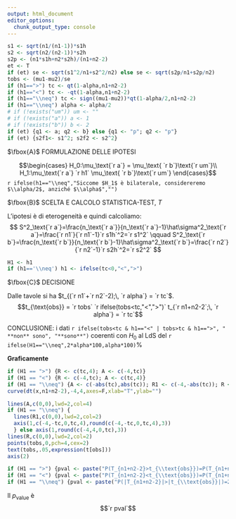 ```yaml
---
output: html_document
editor_options: 
  chunk_output_type: console
---
```

```r
s1 <- sqrt(n1/(n1-1))*s1h
s2 <- sqrt(n2/(n2-1))*s2h
s2p <- (n1*s1h+n2*s2h)/(n1+n2-2)
et <- T
if (et) se <- sqrt(s1^2/n1+s2^2/n2) else se <- sqrt(s2p/n1+s2p/n2)
tobs <- (mu1-mu2)/se
if (h1==">") tc <- qt(1-alpha,n1+n2-2)
if (h1=="<") tc <- -qt(1-alpha,n1+n2-2)
if (h1=="\\neq") tc <- sign((mu1-mu2))*qt(1-alpha/2,n1+n2-2)
if (h1=="\\neq") alpha <- alpha/2
# if (!exists("um")) um <- ""
# if (!exists("a")) a <- 1
# if (!exists("b")) b <- 2
if (et) {q1 <- a; q2 <- b} else {q1 <- "p"; q2 <- "p"}
if (et) {s2f1<- s1^2; s2f2 <- s2^2}
```

$\fbox{A}$ FORMULAZIONE DELLE IPOTESI

$$\begin{cases}
H_0:\mu_\text{`r a`} =      \mu_\text{ `r b`}\text{`r um`}\\
H_1:\mu_\text{`r a`} `r h1` \mu_\text{ `r b`}\text{`r um`}
\end{cases}$$
`r ifelse(h1=="\\neq","Siccome $H_1$ è bilaterale, considereremo $\\alpha/2$, anziché $\\alpha$","")`

$\fbox{B}$ SCELTA E CALCOLO STATISTICA-TEST, $T$

L'ipotesi è di eterogeneità e quindi calcoliamo:
$$
  S^2_\text{`r a`}=\frac{n_\text{`r a`}}{n_\text{`r a`}-1}\hat\sigma^2_\text{`r a`}=\frac{`r n1`}{`r n1`-1}`r s1h`^2=`r s1^2` \qquad
  S^2_\text{`r b`}=\frac{n_\text{`r b`}}{n_\text{`r b`}-1}\hat\sigma^2_\text{`r b`}=\frac{`r n2`}{`r n2`-1}`r s2h`^2=`r s2^2`
$$

<!-- - L'ipotesi è di omogeneità e quindi calcoliamo: -->
<!-- $$ -->
<!--   S_p^2=\frac{n_\text{`r a`}\hat\sigma^2_\text{`r a`}+n_\text{`r b`}\hat\sigma^2_\text{`r b`}}{n_\text{`r a`}+n_\text{`r b`}-2} = -->
<!--   \frac{`r n1`\cdot`r s1h^2`+`r n2`\cdot`r s2h^2`}{`r n1`+`r n2`-2}=`r s2p` -->
<!-- $$ -->

\begin{eqnarray*}
 \frac{\hat\mu_\text{`r a`} - \hat\mu_\text{`r b`}} 
 {\sqrt{\frac {S^2_\text{`r q1`}}{n_\text{`r a`}}+\frac {S^2_\text{`r q2`}}{n_\text{`r b`}}}}&\sim&t_{n_\text{`r a`}+n_\text{`r b`}-2}\\
    t_{\text{obs}}
&=& \frac{ (`r mu1`- `r mu2`)} {\sqrt{\frac{`r s2f1`}{`r n1`}+\frac{`r s2f2`}{`r n2`}}}
 =  `r tobs`\, .
\end{eqnarray*}

```r
H1 <- h1
if (h1=='\\neq') h1 <- ifelse(tc<0,"<",">")
```

$\fbox{C}$ DECISIONE

Dalle tavole si ha $t_{(`r n1`+`r n2`-2);\, `r alpha`} = `r tc`$.
$$t_{\text{obs}} = `r tobs` `r ifelse(tobs<tc,"<",">")` t_{`r n1+n2-2`;\, `r alpha`} = `r tc`$$

CONCLUSIONE: i dati `r ifelse(tobs<tc & h1=="<" | tobs>tc & h1==">", " **non** sono", "**sono**")` coerenti con $H_{0}$ al LdS del `r ifelse(H1=="\\neq",2*alpha*100,alpha*100)`%

**Graficamente**

```r
if (H1 == ">") {R <- c(tc,4); A <- c(-4,tc)}
if (H1 == "<") {R <- c(-4,tc); A <- c(tc,4)}
if (H1 == "\\neq") {A <- c(-abs(tc),abs(tc)); R1 <- c(-4,-abs(tc)); R <- c(4,abs(tc))}
curve(dt(x,n1+n2-2),-4,4,axes=F,xlab="T",ylab="")

lines(A,c(0,0),lwd=2,col=4)
if (H1 == "\\neq") {
  lines(R1,c(0,0),lwd=2,col=2) 
  axis(1,c(-4,-tc,0,tc,4),round(c(-4,-tc,0,tc,4),3))
  } else axis(1,round(c(-4,4,0,tc),3))
lines(R,c(0,0),lwd=2,col=2)
points(tobs,0,pch=4,cex=2)
text(tobs,.05,expression(t[obs]))
axis(2)
```

```r
if (H1 == ">") {pval <- paste("P(T_{n1+n2-2}>t_{\\text{obs}})=P(T_{n1+n2-2}>",round(tobs,3),")=",format(1-pt(tobs,n1+n2-2),digits = 4, scipen=8))}
if (H1 == "<") {pval <- paste("P(T_{n1+n2-2}<t_{\\text{obs}})=P(T_{n1+n2-2}<",round(tobs,3),")=",format(pt(tobs,n1+n2-2),digits = 4, scipen=8))}
if (H1 == "\\neq") {pval <- paste("P(|T_{n1+n2-2}|>|t_{\\text{obs}}|)=2P(T_{n1+n2-2}>|t_{\\text{obs}}|)=2P(T_{n1+n2-2}>|",round(tobs,4),"|)=",format(2*pt(-abs(tobs),n1+n2-2),digits = 4, scipen=8))}
```

Il $p_{\text{value}}$ è
$$`r pval`$$
